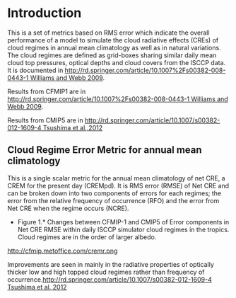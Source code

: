 = Introduction =
This is a set of metrics based on RMS error which indicate the overall performance of a model to simulate the cloud radiative effects (CREs) of cloud regimes in annual mean climatology as well as in natural variations. The cloud regimes are defined as grid-boxes sharing similar daily mean cloud top pressures, optical depths and cloud covers from the ISCCP data.
It is documented in [[http://rd.springer.com/article/10.1007%2Fs00382-008-0443-1 Williams and Webb 2009]]. 

Results from CFMIP1 are in [[http://rd.springer.com/article/10.1007%2Fs00382-008-0443-1 Williams and Webb 2009]].

Results from CMIP5 are in [[http://rd.springer.com/article/10.1007/s00382-012-1609-4 Tsushima et al.,2012]]

== Cloud Regime Error Metric for annual mean climatology ==

This is a single scalar metric for the annual mean climatology of net CRE, a CREM for the present day (CREMpd). It is RMS error (RMSE) of Net CRE and can be broken down into two components of errors for each regimes; the error from the relative frequency of occurrence (RFO) and the error from Net CRE when the regime occurs (NCRE). 

*Figure 1.* Changes between CFMIP-1 and CMIP5 of Error components in Net CRE RMSE within daily ISCCP simulator cloud regimes in the tropics. Cloud regimes are in the order of larger albedo. 
http://cfmip.metoffice.com/cremr.png

Improvements are seen in mainly in the radiative properties of optically thicker low and high topped cloud regimes rather than frequency of occurrence.[[http://rd.springer.com/article/10.1007/s00382-012-1609-4 Tsushima et al.,2012]]